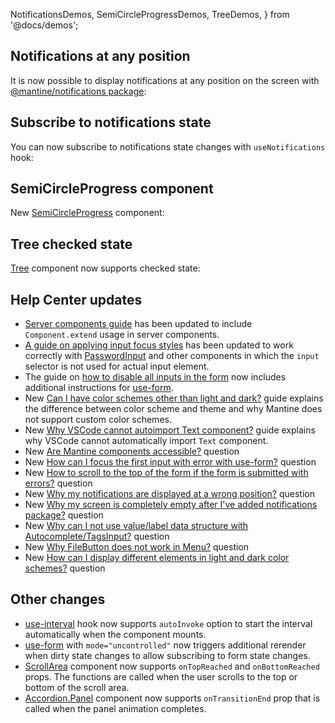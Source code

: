   NotificationsDemos,
  SemiCircleProgressDemos,
  TreeDemos,
} from '@docs/demos';


## Notifications at any position

It is now possible to display notifications at any position on the screen
with [@mantine/notifications package](/x/notifications):

<Demo data={NotificationsDemos.position} />

## Subscribe to notifications state

You can now subscribe to notifications state changes with `useNotifications` hook:

<Demo data={NotificationsDemos.store} />

## SemiCircleProgress component

New [SemiCircleProgress](/core/semi-circle-progress) component:

<Demo data={SemiCircleProgressDemos.usage} />

## Tree checked state

[Tree](/core/tree) component now supports checked state:

<Demo data={TreeDemos.checked} />

## Help Center updates

- [Server components guide](https://help.mantine.dev/q/server-components) has been updated to include `Component.extend` usage in server components.
- [A guide on applying input focus styles](https://help.mantine.dev/q/input-focus-styles) has been updated to work correctly with [PasswordInput](/core/password-input) and other components in which the `input` selector is not used for actual input element.
- The guide on [how to disable all inputs in the form](https://help.mantine.dev/q/disable-all-inputs-in-form) now includes additional instructions for [use-form](/form/use-form).
- New [Can I have color schemes other than light and dark?](https://help.mantine.dev/q/light-dark-is-not-enough) guide explains the difference between color scheme and theme and why Mantine does not support custom color schemes.
- New [Why VSCode cannot autoimport Text component?](https://help.mantine.dev/q/why-vscode-cannot-autoimport-text) guide explains why VSCode cannot automatically import `Text` component.
- New [Are Mantine components accessible?](https://help.mantine.dev/q/are-mantine-components-accessible) question
- New [How can I focus the first input with error with use-form?](https://help.mantine.dev/q/focus-first-input-with-error) question
- New [How to scroll to the top of the form if the form is submitted with errors?](https://help.mantine.dev/q/scroll-to-the-top-of-the-form) question
- New [Why my notifications are displayed at a wrong position?](https://help.mantine.dev/q/notifications-missing-styles) question
- New [Why my screen is completely empty after I've added notifications package?](https://help.mantine.dev/q/notifications-empty-screen) question
- New [Why can I not use value/label data structure with Autocomplete/TagsInput?](https://help.mantine.dev/q/autocomplete-value-label) question
- New [Why FileButton does not work in Menu?](https://help.mantine.dev/q/file-button-in-menu) question
- New [How can I display different elements in light and dark color schemes?](https://help.mantine.dev/q/light-dark-elements) question

## Other changes

- [use-interval](/hooks/use-interval) hook now supports `autoInvoke` option to start the interval automatically when the component mounts.
- [use-form](/form/use-form) with `mode="uncontrolled"` now triggers additional rerender when dirty state changes to allow subscribing to form state changes.
- [ScrollArea](/core/scroll-area) component now supports `onTopReached` and `onBottomReached` props. The functions are called when the user scrolls to the top or bottom of the scroll area.
- [Accordion.Panel](/core/accordion) component now supports `onTransitionEnd` prop that is called when the panel animation completes.
